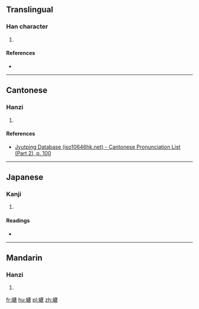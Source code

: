 ==Translingual==

===Han character===
{{Han char|rn=46|rad=山|as=10|sn=13|four=2076<sub>7</sub>|canj=山戈中口 (UILR)|ids=⿰[[山]][[唐]]}}

# {{defn|Han|sort=山10}}

====References====
* {{Han ref|kx=0317.140|dkj=08335|dj=0617.350|hdz=10792.020|uh=5D63|ud=23907|bh=DD4E|bd=56654}}

----

==Cantonese==

===Hanzi===
{{yue-hanzi|jyut=[[dong6]]|y=dong6}}

# {{defn|lang=yue|sort=山10}}

====References====
* [http://www.iso10646hk.net/jp/document/download.jsp Jyutping Database (iso10646hk.net) - Cantonese Pronunciation List (Part 2), p. 100]

----

==Japanese==

===Kanji===
{{ja-kanji|grade=|rs=山10}}

# {{defn|lang=ja|sort=山10}}

====Readings====
* {{ja-readings|on=[[たう]] (tau), [[だう]] (dau)|kun=}}

----

==Mandarin==

===Hanzi===
{{cmn-hanzi|pin=[[dàng]] ([[dang4]])|wg=tang<sup>4</sup>}}

# {{defn|lang=cmn|sort=山10}}

[[fr:嵣]]
[[hu:嵣]]
[[pl:嵣]]
[[zh:嵣]]